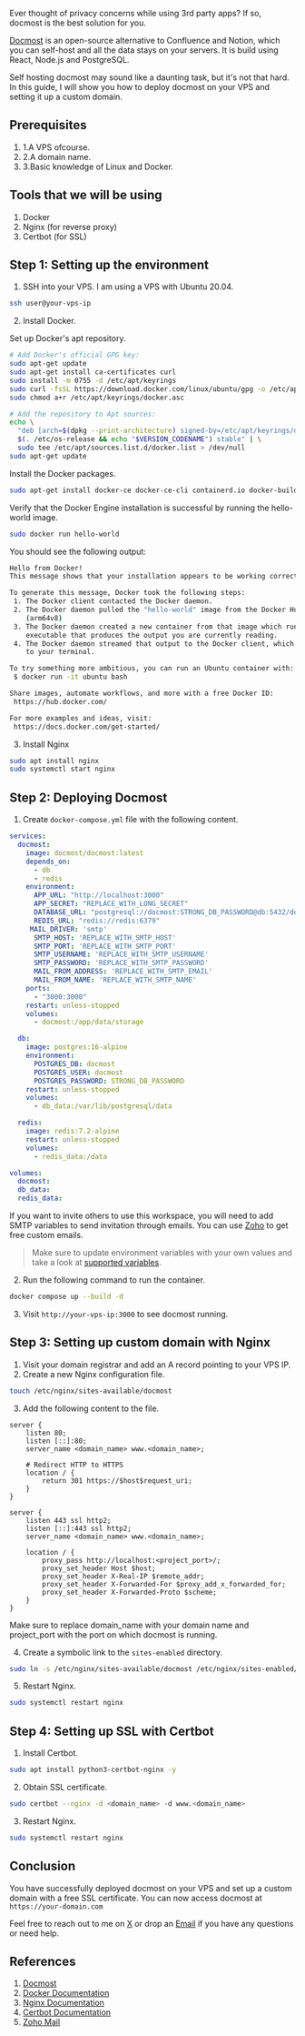 Ever thought of privacy concerns while using 3rd party apps? If so, docmost is the best solution for you.

[Docmost](https://docmost.com) is an open-source alternative to Confluence and Notion, which you can self-host and all the data stays on your servers. It is build using React, Node.js and PostgreSQL.

Self hosting docmost may sound like a daunting task, but it's not that hard. In this guide, I will show you how to deploy docmost on your VPS and setting it up a custom domain.

## Prerequisites

1. 1.A VPS ofcourse.
1. 2.A domain name.
1. 3.Basic knowledge of Linux and Docker.

## Tools that we will be using

1. Docker
1. Nginx (for reverse proxy)
1. Certbot (for SSL)

## Step 1: Setting up the environment

1. SSH into your VPS. I am using a VPS with Ubuntu 20.04.

```bash
ssh user@your-vps-ip
```

2. Install Docker.

Set up Docker's apt repository.

```bash
# Add Docker's official GPG key:
sudo apt-get update
sudo apt-get install ca-certificates curl
sudo install -m 0755 -d /etc/apt/keyrings
sudo curl -fsSL https://download.docker.com/linux/ubuntu/gpg -o /etc/apt/keyrings/docker.asc
sudo chmod a+r /etc/apt/keyrings/docker.asc

# Add the repository to Apt sources:
echo \
  "deb [arch=$(dpkg --print-architecture) signed-by=/etc/apt/keyrings/docker.asc] https://download.docker.com/linux/ubuntu \
  $(. /etc/os-release && echo "$VERSION_CODENAME") stable" | \
  sudo tee /etc/apt/sources.list.d/docker.list > /dev/null
sudo apt-get update
```

Install the Docker packages.

```bash
sudo apt-get install docker-ce docker-ce-cli containerd.io docker-buildx-plugin docker-compose-plugin
```

Verify that the Docker Engine installation is successful by running the hello-world image.

```bash
sudo docker run hello-world
```

You should see the following output:

```bash
Hello from Docker!
This message shows that your installation appears to be working correctly.

To generate this message, Docker took the following steps:
 1. The Docker client contacted the Docker daemon.
 2. The Docker daemon pulled the "hello-world" image from the Docker Hub.
    (arm64v8)
 3. The Docker daemon created a new container from that image which runs the
    executable that produces the output you are currently reading.
 4. The Docker daemon streamed that output to the Docker client, which sent it
    to your terminal.

To try something more ambitious, you can run an Ubuntu container with:
 $ docker run -it ubuntu bash

Share images, automate workflows, and more with a free Docker ID:
 https://hub.docker.com/

For more examples and ideas, visit:
 https://docs.docker.com/get-started/
```

3. Install Nginx

```bash
sudo apt install nginx
sudo systemctl start nginx
```

## Step 2: Deploying Docmost

1. Create `docker-compose.yml` file with the following content.

```yaml
services:
  docmost:
    image: docmost/docmost:latest
    depends_on:
      - db
      - redis
    environment:
      APP_URL: "http://localhost:3000"
      APP_SECRET: "REPLACE_WITH_LONG_SECRET"
      DATABASE_URL: "postgresql://docmost:STRONG_DB_PASSWORD@db:5432/docmost?schema=public"
      REDIS_URL: "redis://redis:6379"
     MAIL_DRIVER: 'smtp'
      SMTP_HOST: 'REPLACE_WITH_SMTP_HOST'
      SMTP_PORT: 'REPLACE_WITH_SMTP_PORT'
      SMTP_USERNAME: 'REPLACE_WITH_SMTP_USERNAME'
      SMTP_PASSWORD: 'REPLACE_WITH_SMTP_PASSWORD'
      MAIL_FROM_ADDRESS: 'REPLACE_WITH_SMTP_EMAIL'
      MAIL_FROM_NAME: 'REPLACE_WITH_SMTP_NAME'
    ports:
      - "3000:3000"
    restart: unless-stopped
    volumes:
      - docmost:/app/data/storage

  db:
    image: postgres:16-alpine
    environment:
      POSTGRES_DB: docmost
      POSTGRES_USER: docmost
      POSTGRES_PASSWORD: STRONG_DB_PASSWORD
    restart: unless-stopped
    volumes:
      - db_data:/var/lib/postgresql/data

  redis:
    image: redis:7.2-alpine
    restart: unless-stopped
    volumes:
      - redis_data:/data

volumes:
  docmost:
  db_data:
  redis_data:
```

If you want to invite others to use this workspace, you will need to add SMTP variables to send invitation through emails. You can use [Zoho](https://mail.zoho.com) to get free custom emails.

> Make sure to update environment variables with your own values and take a look at [supported variables](https://docmost.com/docs/self-hosting/environment-variables/).

2. Run the following command to run the container.

```bash
docker compose up --build -d
```

3. Visit `http://your-vps-ip:3000` to see docmost running.

## Step 3: Setting up custom domain with Nginx

1. Visit your domain registrar and add an A record pointing to your VPS IP.
2. Create a new Nginx configuration file.

```bash
touch /etc/nginx/sites-available/docmost
```

3. Add the following content to the file.

```nginx
server {
    listen 80;
    listen [::]:80;
    server_name <domain_name> www.<domain_name>;

    # Redirect HTTP to HTTPS
    location / {
        return 301 https://$host$request_uri;
    }
}

server {
    listen 443 ssl http2;
    listen [::]:443 ssl http2;
    server_name <domain_name> www.<domain_name>;

    location / {
        proxy_pass http://localhost:<project_port>/;
        proxy_set_header Host $host;
        proxy_set_header X-Real-IP $remote_addr;
        proxy_set_header X-Forwarded-For $proxy_add_x_forwarded_for;
        proxy_set_header X-Forwarded-Proto $scheme;
    }
}
```

<CustomNote>
  Make sure to replace <SpanNote>domain_name</SpanNote> with your domain name and <SpanNote>project_port</SpanNote> with the port on which docmost is running.
</CustomNote>


4. Create a symbolic link to the `sites-enabled` directory.

```bash
sudo ln -s /etc/nginx/sites-available/docmost /etc/nginx/sites-enabled/docmost
```


5. Restart Nginx.

```bash
sudo systemctl restart nginx
```

## Step 4: Setting up SSL with Certbot

1. Install Certbot.

```bash
sudo apt install python3-certbot-nginx -y
```

2. Obtain SSL certificate.

```bash
sudo certbot --nginx -d <domain_name> -d www.<domain_name>
```

3. Restart Nginx.

```bash
sudo systemctl restart nginx
```

## Conclusion

You have successfully deployed docmost on your VPS and set up a custom domain with a free SSL certificate. You can now access docmost at `https://your-domain.com`

Feel free to reach out to me on [X](https://X.com/ayushchugh_) or drop an [Email](mailto:hey@ayushchugh.com) if you have any questions or need help.

## References

1. [Docmost](https://docmost.com)
1. [Docker Documentation](https://docs.docker.com)
1. [Nginx Documentation](https://nginx.org/en/docs/)
1. [Certbot Documentation](https://certbot.eff.org/docs/)
1. [Zoho Mail](https://mail.zoho.com)

